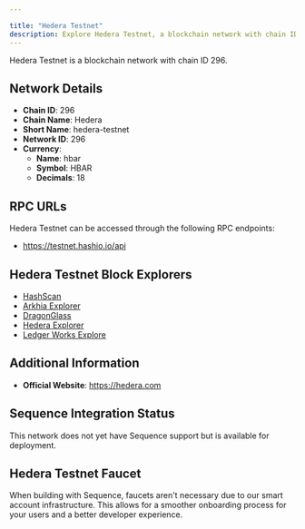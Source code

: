 ```yaml
---

title: "Hedera Testnet"
description: Explore Hedera Testnet, a blockchain network with chain ID 296. Learn about its native currency, hbar, and how to interact with the network.
---
```




Hedera Testnet is a blockchain network with chain ID 296.

## Network Details

- **Chain ID**: 296
- **Chain Name**: Hedera
- **Short Name**: hedera-testnet
- **Network ID**: 296
- **Currency**: 
  - **Name**: hbar
  - **Symbol**: HBAR
  - **Decimals**: 18

## RPC URLs

Hedera Testnet can be accessed through the following RPC endpoints:

- https://testnet.hashio.io/api

## Hedera Testnet Block Explorers

- [HashScan](https://hashscan.io/testnet)
- [Arkhia Explorer](https://explorer.arkhia.io)
- [DragonGlass](https://app.dragonglass.me)
- [Hedera Explorer](https://hederaexplorer.io)
- [Ledger Works Explore](https://explore.lworks.io)

## Additional Information

- **Official Website**: https://hedera.com

## Sequence Integration Status

This network does not yet have Sequence support but is available for deployment.

## Hedera Testnet Faucet

When building with Sequence, faucets aren't necessary due to our smart account infrastructure. This allows for a smoother onboarding process for your users and a better developer experience.
